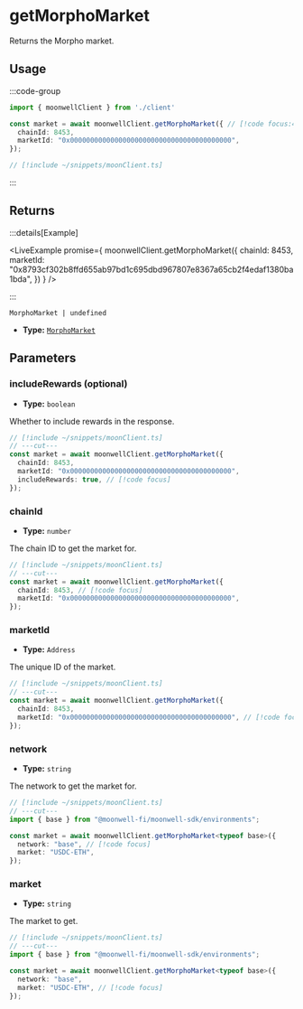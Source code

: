 
# getMorphoMarket

Returns the Morpho market.

## Usage

:::code-group

```ts twoslash [example.ts]
import { moonwellClient } from './client'

const market = await moonwellClient.getMorphoMarket({ // [!code focus:4]
  chainId: 8453,
  marketId: "0x0000000000000000000000000000000000000000",
});
```

```ts twoslash [client.ts] filename="client.ts"
// [!include ~/snippets/moonClient.ts]
```

:::

## Returns

:::details[Example]

<LiveExample promise={
  moonwellClient.getMorphoMarket({
    chainId: 8453,
    marketId: "0x8793cf302b8ffd655ab97bd1c695dbd967807e8367a65cb2f4edaf1380ba1bda",
  })
} />

:::

```
MorphoMarket | undefined
```

- **Type:** [`MorphoMarket`](/docs/glossary/types#morphomarket)

## Parameters

### includeRewards (optional)

- **Type:** `boolean`

Whether to include rewards in the response.

```ts twoslash
// [!include ~/snippets/moonClient.ts]
// ---cut---
const market = await moonwellClient.getMorphoMarket({
  chainId: 8453,
  marketId: "0x0000000000000000000000000000000000000000",
  includeRewards: true, // [!code focus]
});
```

### chainId

- **Type:** `number`

The chain ID to get the market for.

```ts twoslash
// [!include ~/snippets/moonClient.ts]
// ---cut---
const market = await moonwellClient.getMorphoMarket({
  chainId: 8453, // [!code focus]
  marketId: "0x0000000000000000000000000000000000000000",
});
```

### marketId

- **Type:** `Address`

The unique ID of the market.

```ts twoslash
// [!include ~/snippets/moonClient.ts]
// ---cut---
const market = await moonwellClient.getMorphoMarket({
  chainId: 8453,
  marketId: "0x0000000000000000000000000000000000000000", // [!code focus]
});
```

<NetworkMorphoMarketParameterInfo />

### network

- **Type:** `string`

The network to get the market for.

```ts twoslash
// [!include ~/snippets/moonClient.ts]
// ---cut---
import { base } from "@moonwell-fi/moonwell-sdk/environments";

const market = await moonwellClient.getMorphoMarket<typeof base>({
  network: "base", // [!code focus]
  market: "USDC-ETH",
});
```

### market

- **Type:** `string`

The market to get.

```ts twoslash
// [!include ~/snippets/moonClient.ts]
// ---cut---
import { base } from "@moonwell-fi/moonwell-sdk/environments";

const market = await moonwellClient.getMorphoMarket<typeof base>({
  network: "base",
  market: "USDC-ETH", // [!code focus]
});
```
